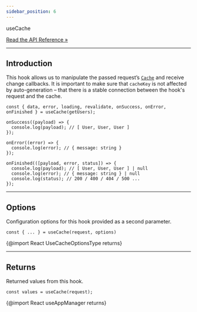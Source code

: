 ```yaml
---
sidebar_position: 6
---
```


<div class="api-link">
  <div class="api-link-title">useCache</div>
  <div class="api-link-sub-title">

[Read the API Reference »](/api/React/Hook/useCache.mdx)

  </div>
</div>

---

## Introduction

This hook allows us to manipulate the passed request’s [`Cache`](/documentation/02-Core/Managers.mdx) and receive change
callbacks. It is important to make sure that `cacheKey` is not affected by auto-generation – that there is a stable
connection between the hook's request and the cache.

```tsx
const { data, error, loading, revalidate, onSuccess, onError, onFinished } = useCache(getUsers);

onSuccess((payload) => {
  console.log(payload); // [ User, User, User ]
});

onError((error) => {
  console.log(error); // { message: string }
});

onFinished(([payload, error, status]) => {
  console.log(payload); // [ User, User, User ] | null
  console.log(error); // { message: string } | null
  console.log(status); // 200 / 400 / 404 / 500 ...
});
```

---

## Options

Configuration options for this hook provided as a second parameter.

```tsx
const { ... } = useCache(request, options)
```

{@import React UseCacheOptionsType returns}

---

## Returns

Returned values from this hook.

```tsx
const values = useCache(request);
```

{@import React useAppManager returns}
